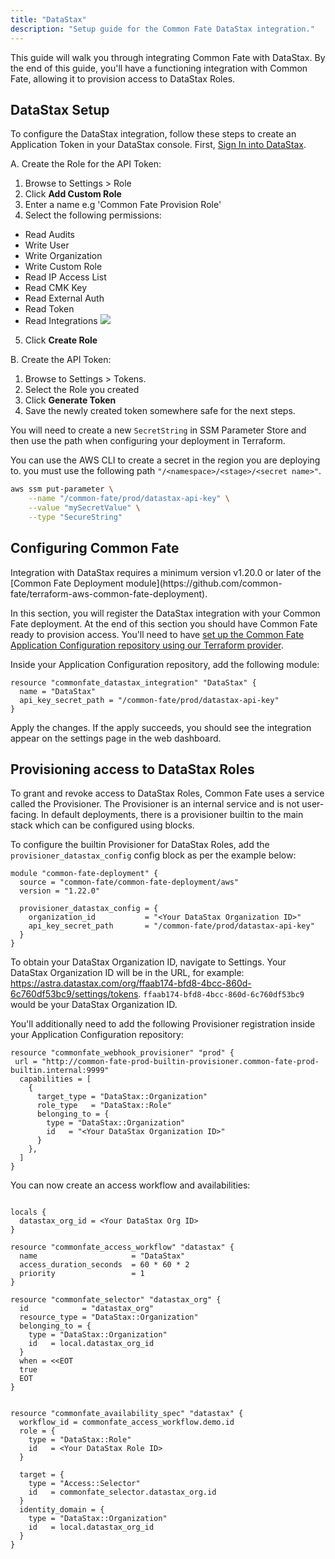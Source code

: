 ```yaml
---
title: "DataStax"
description: "Setup guide for the Common Fate DataStax integration."
---
```


This guide will walk you through integrating Common Fate with DataStax. By the end of this guide, you'll have a functioning integration with Common Fate, allowing it to provision access to DataStax Roles.

## DataStax Setup

To configure the DataStax integration, follow these steps to create an Application Token in your DataStax console. First, [Sign In into DataStax](https://accounts.datastax.com/session-service/v1/login).

A. Create the Role for the API Token:

1. Browse to Settings > Role
2. Click **Add Custom Role**
3. Enter a name e.g 'Common Fate Provision Role'
4. Select the following permissions:

- Read Audits
- Write User
- Write Organization
- Write Custom Role
- Read IP Access List
- Read CMK Key
- Read External Auth
- Read Token
- Read Integrations
  <img src="/images/datastax/permissions.png" />

5. Click **Create Role**

B. Create the API Token:

1. Browse to Settings > Tokens.
2. Select the Role you created
3. Click **Generate Token**
4. Save the newly created token somewhere safe for the next steps.

You will need to create a new `SecretString` in SSM Parameter Store and then use the path when configuring your deployment in Terraform.

You can use the AWS CLI to create a secret in the region you are deploying to. you must use the following path `"/<namespace>/<stage>/<secret name>"`.

```bash
aws ssm put-parameter \
    --name "/common-fate/prod/datastax-api-key" \
    --value "mySecretValue" \
    --type "SecureString"
```

## Configuring Common Fate

<Warning>
  Integration with DataStax requires a minimum version v1.20.0 or later of the
  [Common Fate Deployment
  module](https://github.com/common-fate/terraform-aws-common-fate-deployment).
</Warning>

In this section, you will register the DataStax integration with your Common Fate deployment. At the end of this section you should have Common Fate ready to provision access. You'll need to have [set up the Common Fate Application Configuration repository using our Terraform provider](/config/terraform).

Inside your Application Configuration repository, add the following module:

```hcl
resource "commonfate_datastax_integration" "DataStax" {
  name = "DataStax"
  api_key_secret_path = "/common-fate/prod/datastax-api-key"
}
```

Apply the changes. If the apply succeeds, you should see the integration appear on the settings page in the web dashboard.

## Provisioning access to DataStax Roles

To grant and revoke access to DataStax Roles, Common Fate uses a service called the Provisioner. The Provisioner is an internal service and is not user-facing.
In default deployments, there is a provisioner builtin to the main stack which can be configured using blocks.

To configure the builtin Provisioner for DataStax Roles, add the `provisioner_datastax_config` config block as per the example below:

```hcl
module "common-fate-deployment" {
  source = "common-fate/common-fate-deployment/aws"
  version = "1.22.0"

  provisioner_datastax_config = {
    organization_id           = "<Your DataStax Organization ID>"
    api_key_secret_path       = "/common-fate/prod/datastax-api-key"
  }
}
```

To obtain your DataStax Organization ID, navigate to Settings. Your DataStax Organization ID will be in the URL, for example: https://astra.datastax.com/org/ffaab174-bfd8-4bcc-860d-6c760df53bc9/settings/tokens. `ffaab174-bfd8-4bcc-860d-6c760df53bc9` would be your DataStax Organization ID.

You'll additionally need to add the following Provisioner registration inside your Application Configuration repository:

```hcl
resource "commonfate_webhook_provisioner" "prod" {
 url = "http://common-fate-prod-builtin-provisioner.common-fate-prod-builtin.internal:9999"
  capabilities = [
    {
      target_type = "DataStax::Organization"
      role_type   = "DataStax::Role"
      belonging_to = {
        type = "DataStax::Organization"
        id   = "<Your DataStax Organization ID>"
      }
    },
  ]
}
```

You can now create an access workflow and availabilities:

```hcl

locals {
  datastax_org_id = <Your DataStax Org ID>
}

resource "commonfate_access_workflow" "datastax" {
  name                     = "DataStax"
  access_duration_seconds  = 60 * 60 * 2
  priority                 = 1
}

resource "commonfate_selector" "datastax_org" {
  id            = "datastax_org"
  resource_type = "DataStax::Organization"
  belonging_to = {
    type = "DataStax::Organization"
    id   = local.datastax_org_id
  }
  when = <<EOT
  true
  EOT
}


resource "commonfate_availability_spec" "datastax" {
  workflow_id = commonfate_access_workflow.demo.id
  role = {
    type = "DataStax::Role"
    id   = <Your DataStax Role ID>
  }

  target = {
    type = "Access::Selector"
    id   = commonfate_selector.datastax_org.id
  }
  identity_domain = {
    type = "DataStax::Organization"
    id   = local.datastax_org_id
  }
}

```
